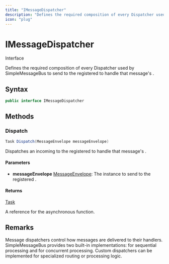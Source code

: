 ```yaml
---
title: "IMessageDispatcher"
description: "Defines the required composition of every Dispatcher used by SimpleMessageBus to send <xref href=\"CloudNimble."
icon: "plug"
---
```


# IMessageDispatcher

<Badge variant="outline">Interface</Badge>

Defines the required composition of every Dispatcher used by SimpleMessageBus to send <xref href="CloudNimble.SimpleMessageBus.Core.MessageEnvelope?text=MessageEnvelopes" data-throw-if-not-resolved="false"></xref> to the 
<xref href="CloudNimble.SimpleMessageBus.Core.IMessageHandler?text=IMessageHandlers" data-throw-if-not-resolved="false"></xref> registered to handle that message's <xref href="System.Type" data-throw-if-not-resolved="false"></xref>.

## Syntax

```csharp
public interface IMessageDispatcher
```

## Methods

### Dispatch

```csharp
Task Dispatch(MessageEnvelope messageEnvelope)
```

Dispatches an incoming <xref href="CloudNimble.SimpleMessageBus.Core.MessageEnvelope" data-throw-if-not-resolved="false"></xref> to the <xref href="CloudNimble.SimpleMessageBus.Core.IMessageHandler?text=IMessageHandlers" data-throw-if-not-resolved="false"></xref> registered to handle that message's <xref href="System.Type" data-throw-if-not-resolved="false"></xref>.

#### Parameters

- **messageEnvelope** [MessageEnvelope](/api-reference/cloudnimble/simplemessagebus/core/messageenvelope): The <xref href="CloudNimble.SimpleMessageBus.Core.MessageEnvelope" data-throw-if-not-resolved="false"></xref> instance to send to the registered <xref href="CloudNimble.SimpleMessageBus.Core.IMessageHandler?text=IMessageHandlers" data-throw-if-not-resolved="false"></xref>.

#### Returns

[Task](https://learn.microsoft.com/dotnet/api/system.threading.tasks.task)

A <xref href="System.Threading.Tasks.Task" data-throw-if-not-resolved="false"></xref> reference for the asynchronous function.


## Remarks

Message dispatchers control how messages are delivered to their handlers. SimpleMessageBus provides two built-in
implementations: <xref href="CloudNimble.SimpleMessageBus.Dispatch.OrderedMessageDispatcher" data-throw-if-not-resolved="false"></xref> for sequential processing and <xref href="CloudNimble.SimpleMessageBus.Dispatch.ParallelMessageDispatcher" data-throw-if-not-resolved="false"></xref>
for concurrent processing. Custom dispatchers can be implemented for specialized routing or processing logic.

